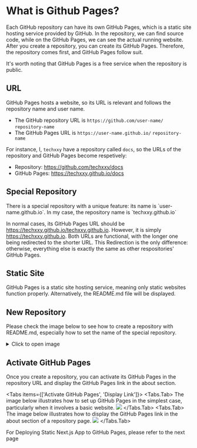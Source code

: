 
# What is Github Pages?

Each GitHub repository can have its own GitHub Pages, which is a static site hosting service provided by GitHub. In the repository, we can find source code, while on the GitHub Pages, we can see the actual running website. After you create a repository, you can create its GitHub Pages. Therefore, the repository comes first, and GitHub Pages follow suit.

<Callout type="info">
    It's worth noting that GitHub Pages is a free service when the repository is public.
</Callout>

## URL
GitHub Pages hosts a website, so its URL is relevant and follows the repository name and user name.

* The GitHub repository URL is `https://github.com/user-name/` `repository-name`
* The GitHub Pages URL is `https://user-name.github.io/` `repository-name`

For instance, I, `techxxy` have a repository called `docs`, so the URLs of the repository and GitHub Pages become respetively:
* Repository: https://github.com/techxxy/docs
* GitHub Pages: https://techxxy.github.io/docs

## Special Repository
<Callout>
    There is a special repository with a unique feature: its name is `user-name.github.io`. In my case, the repository name is `techxxy.github.io`
</Callout>

In normal cases, its GitHub Pages URL should be https://techxxy.github.io/techxxy.github.io. However, it is simply https://techxxy.github.io. Both URLs are functional, with the longer one being redirected to the shorter URL. This Redirection is the only difference: otherwise, everything else is exactly the same as other respositories' GitHub Pages.

## Static Site
GitHub Pages is a static site hosting service, meaning only static websites function properly. Alternatively, the README.md file will be displayed.

## New Repository
Please check the image below to see how to create a repository with README.md, especially how to set the name of the special repository.

<details>
<summary> Click to open image </summary>
![image shows how to set a repository name](/new-repository.png)
</details>

## Activate GitHub Pages
Once you create a repository, you can activate its GitHub Pages in the repository URL and display the GitHub Pages link in the about section.

<Tabs items={['Activate GitHub Pages', 'Display Link']}>
  <Tabs.Tab>
    The image below illustrates how to set up GitHub Pages in the simplest case, particularly when it involves a basic website.
    ![](/github-pages-setting.png)
  </Tabs.Tab>
  <Tabs.Tab>
    The image below illustrates how to display the GitHub Pages link in the about section of a repository page.
    ![](/show-pages-url.png)
  </Tabs.Tab>
</Tabs>

For Deploying Static Next.js App to GitHub Pages, please refer to the next page 